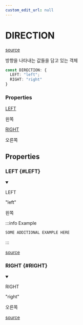 ```yaml
---
custom_edit_url: null
---
```


# DIRECTION
<div className="doc-side">
<div className="doc-main-source">

[source](https://github.com/naver/typedoc-to-mdx/blob/0200f05/dummy-project/const/consts.ts#L5)

</div>
</div>

<div className="doc-subtitle">

방향을 나타내는 값들을 담고 있는 객체

</div>

```ts
const DIRECTION: {
  LEFT: "left";
  RIGHT: "right"
}
```

<div className="doc-summary doc-properties">
<h3 className="doc-summary-title">Properties</h3>
<div className="doc-summary-item">
<div className="doc-summary-name"><a href="#LEFT">LEFT</a></div>
<div className="doc-summary-desc">

왼쪽

</div>
</div>
<div className="doc-summary-item">
<div className="doc-summary-name"><a href="#RIGHT">RIGHT</a></div>
<div className="doc-summary-desc">

오른쪽

</div>
</div>
</div>

## Properties

<div className="doc-header-hidden">

### LEFT {#LEFT}

</div>

<div className="doc-entry">

<details open className="doc-property">

<summary className="doc-member">

<span className="doc-name">LEFT</span>

<span className="doc-type">

&quot;left&quot;

</span>

</summary>

<div className="doc-desc">

왼쪽

</div>

:::info Example

```ts
SOME ADDITIONAL EXAMPLE HERE
```

:::

</details>

<div className="doc-source">

[source](https://github.com/naver/typedoc-to-mdx/blob/0200f05/dummy-project/const/consts.ts#L14)

</div>

</div>

<div className="doc-header-hidden">

### RIGHT {#RIGHT}

</div>

<div className="doc-entry">

<details open className="doc-property">

<summary className="doc-member">

<span className="doc-name">RIGHT</span>

<span className="doc-type">

&quot;right&quot;

</span>

</summary>

<div className="doc-desc">

오른쪽

</div>

</details>

<div className="doc-source">

[source](https://github.com/naver/typedoc-to-mdx/blob/0200f05/dummy-project/const/consts.ts#L19)

</div>

</div>